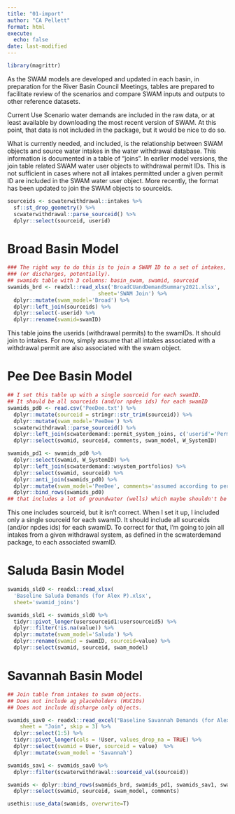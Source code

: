 ```yaml
---
title: "01-import"
author: "CA Pellett"
format: html
execute: 
  echo: false
date: last-modified
---
```


```r
library(magrittr)

```
As the SWAM models are developed and updated in each basin, in preparation for the River Basin Council Meetings, tables are prepared to facilitate review of the scenarios and compare SWAM inputs and outputs to other reference datasets.

Current Use Scenario water demands are included in the raw data, or at least available by downloading the most recent version of SWAM. At this point, that data is not included in the package, but it would be nice to do so.

What is currently needed, and included, is the relationship between SWAM objects and source water intakes in the water withdrawal database. This information is documented in a table of "joins". In earlier model versions, the join table related SWAM water user objects to withdrawal permit IDs. This is not sufficient in cases where not all intakes permitted under a given permit ID are included in the SWAM water user object. More recently, the format has been updated to join the SWAM objects to sourceids. 


```r
sourceids <- scwaterwithdrawal::intakes %>%
  sf::st_drop_geometry() %>%
  scwaterwithdrawal::parse_sourceid() %>%
  dplyr::select(sourceid, userid)
```

# Broad Basin Model
```r
### The right way to do this is to join a SWAM ID to a set of intakes,
### (or discharges, potentially). 
## swamids table with 3 columns: basin_swam, swamid, sourceid
swamids_brd <- readxl::read_xlsx('BroadCUandDemandSummary2021.xlsx',
                             sheet='SWAM Join') %>%
  dplyr::mutate(swam_model='Broad') %>%
  dplyr::left_join(sourceids) %>%
  dplyr::select(-userid) %>%
  dplyr::rename(swamid=swamID)
```
This table joins the userids (withdrawal permits) to the swamIDs. It should join to intakes. For now, simply assume that all intakes associated with a withdrawal permit are also associated with the swam object.

# Pee Dee Basin Model
```r
## I set this table up with a single sourceid for each swamID.
## It should be all sourceids (and/or npdes ids) for each swamID
swamids_pd0 <- read.csv('PeeDee.txt') %>%
  dplyr::mutate(sourceid = stringr::str_trim(sourceid)) %>%
  dplyr::mutate(swam_model='PeeDee') %>%
  scwaterwithdrawal::parse_sourceid() %>%
  dplyr::left_join(scwaterdemand::permit_system_joins, c('userid'='PermitID')) %>%
  dplyr::select(swamid, sourceid, comments, swam_model, W_SystemID)

swamids_pd1 <- swamids_pd0 %>%
  dplyr::select(swamid, W_SystemID) %>%
  dplyr::left_join(scwaterdemand::wsystem_portfolios) %>%
  dplyr::select(swamid, sourceid) %>%
  dplyr::anti_join(swamids_pd0) %>%
  dplyr::mutate(swam_model='PeeDee', comments='assumed according to permit joins') %>%
  dplyr::bind_rows(swamids_pd0)
## that includes a lot of groundwater (wells) which maybe shouldn't be included...

```
This one includes sourceid, but it isn't correct. When I set it up, I included only a single sourceid for each swamID. It should include all sourceids (and/or npdes ids) for each swamID. To correct for that, I'm going to join all intakes from a given withdrawal system, as defined in the scwaterdemand package, to each associated swamID. 


# Saluda Basin Model
```r
swamids_sld0 <- readxl::read_xlsx(
  'Baseline Saluda Demands (for Alex P).xlsx',
  sheet='swamid_joins')

swamids_sld1 <- swamids_sld0 %>%
  tidyr::pivot_longer(usersourceid1:usersourceid5) %>%
  dplyr::filter(!is.na(value)) %>%
  dplyr::mutate(swam_model='Saluda') %>%
  dplyr::rename(swamid = swamID, sourceid=value) %>%
  dplyr::select(swamid, sourceid, swam_model)

```


# Savannah Basin Model
```r
## Join table from intakes to swam objects.
## Does not include ag placeholders (HUC10s)
## Does not include discharge only objects.

swamids_sav0 <- readxl::read_excel("Baseline Savannah Demands (for Alex).xlsx", 
    sheet = "Join", skip = 3) %>%
  dplyr::select(1:5) %>%
  tidyr::pivot_longer(cols = !User, values_drop_na = TRUE) %>%
  dplyr::select(swamid = User, sourceid = value)  %>%
  dplyr::mutate(swam_model = 'Savannah')

swamids_sav1 <- swamids_sav0 %>%
  dplyr::filter(scwaterwithdrawal::sourceid_val(sourceid))

```


```r
swamids <- dplyr::bind_rows(swamids_brd, swamids_pd1, swamids_sav1, swamids_sld1) %>%
  dplyr::select(swamid, sourceid, swam_model, comments)

```

```r
usethis::use_data(swamids, overwrite=T)

```